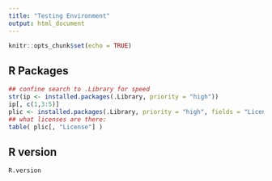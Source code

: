 ```yaml
---
title: "Testing Environment"
output: html_document
---
```


```r
knitr::opts_chunk$set(echo = TRUE)
```

## R Packages

```r
## confine search to .Library for speed
str(ip <- installed.packages(.Library, priority = "high"))
ip[, c(1,3:5)]
plic <- installed.packages(.Library, priority = "high", fields = "License")
## what licenses are there:
table( plic[, "License"] )
```

## R version

```r
R.version
```


